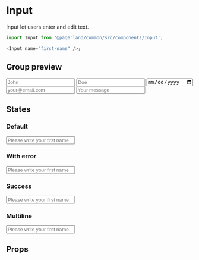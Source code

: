 


<Meta title="Themes/Startup/Form/Input" component={Input} />

# Input

Input let users enter and edit text.

```js
import Input from '@pagerland/common/src/components/Input';

<Input name="first-name" />;
```

## Group preview

<Preview>
  <Theme>
    <Input name="first-name" label="First name" placeholder="John" />
    <Input name="last-name" label="Last name" placeholder="Doe" />
    <Input name="birth-date" label="Birth date" type="date" />
    <Input name="email" label="E-mail address" type="email" placeholder="your@email.com" />
    <Input multiline name="message" label="Message" placeholder="Your message" />
  </Theme>
</Preview>

## States

### Default

<Preview>
  <Story name="Default">
    <Theme>
      <Input name="first-name" label="First name" placeholder="Please write your first name" />
    </Theme>
  </Story>
</Preview>

### With error

<Preview>
  <Story name="With error">
    <Theme>
      <Input
        name="first-name"
        label="First name"
        placeholder="Please write your first name"
        error="Given name doesn't exists"
      />
    </Theme>
  </Story>
</Preview>

### Success

<Preview>
  <Story name="Success">
    <Theme>
      <Input
        name="first-name"
        label="First name"
        placeholder="Please write your first name"
        success
      />
    </Theme>
  </Story>
</Preview>

### Multiline

<Preview>
  <Story name="Multiline">
    <Theme>
      <Input
        name="first-name"
        label="First name"
        placeholder="Please write your first name"
        multiline
      />
    </Theme>
  </Story>
</Preview>

## Props

<Props of={Input} />
